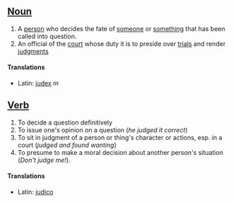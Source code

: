 ==[[Noun]]==
#A [[person]] who decides the fate of [[someone]] or [[something]] that has been called into question.
#An official of the [[court]] whose duty it is to preside over [[trial]]s and render [[judgment]]s

====Translations====
*Latin: [[judex]] ''m''

==[[Verb]]==
#To decide a question definitively
#To issue one's opinion on a question (''he judged it correct'')
#To sit in judgment of a person or thing's character or actions, esp. in a court (''judged and found wanting'')
#To presume to make a moral decision about another person's situation (''Don't judge me!'').

====Translations====
*Latin: [[judico]]